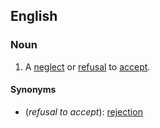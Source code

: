 ==English==

===Noun===
{{en-noun}}

# A [[neglect]] or [[refusal]] to [[accept]].

====Synonyms====
*(''refusal to accept''): [[rejection]]